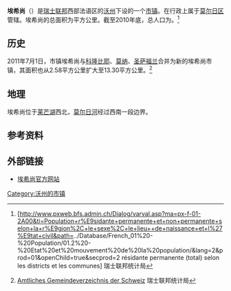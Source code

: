 {{Expand language|1=en|time=2020-07-05T13:01:07+00:00}}
{{Refimprove|time=2020-07-05T13:01:07+00:00}}
{{瑞士市镇信息框
 | 市镇名称= 埃希尚
 | 原文名称             = {{lang|fr|Échichens}}
 | 图片                = 
 | 纹章 = Echichens-coat of arms.svg
 | 语言                   = [[法语|法语]]
 | 所属州               = 沃州
 | iso-code-region = 
 | 所属区               = [[莫尔日区|莫尔日区]]
 | lat_d=46|lat_m=31|lat_NS=N|long_d=6|long_m=30|long_EW=E
 | 邮政编码        = 1112
 | 市镇代码        = 5634
 | 面积                 = {{smn|13.30|5|100}}
 | 平均海拔        =  
 | 人口               = {{smn|1030|6}}
 | 主页  = www.echichens.ch
 | 市镇长           = 
 | 相邻市镇             = 
 | 友好城市             = 
|地图文件             = Karte Gemeinde Echichens 2011.png
|}}
'''埃希尚'''（{{lang-fr|Échichens}}）是[[瑞士联邦|瑞士联邦]]西部法语区的[[沃州|沃州]]下设的一个[[市镇_(瑞士)|市镇]]。在行政上属于[[莫尔日区|莫尔日区]]管辖。埃希尚的总面积为{{smn|13.30|5|100}}平方公里。截至2010年底，总人口为{{smn|1030|6}}。<ref>{{fr}}[http://www.pxweb.bfs.admin.ch/Dialog/varval.asp?ma=px-f-01-2A00&ti=Population+r%E9sidante+permanente+et+non+permanente+selon+la+r%E9gion%2C+le+sexe%2C+le+lieu++de+naissance+et+l%27%E9tat+civil&path=../Database/French_01%20-%20Population/01.2%20-%20Etat%20et%20mouvement%20de%20la%20population/&lang=2&prod=01&openChild=true&secprod=2 résidante permanente (total) selon les districts et les communes] {{Wayback|url=http://www.pxweb.bfs.admin.ch/Dialog/varval.asp?ma=px-f-01-2A00&ti=Population+r%E9sidante+permanente+et+non+permanente+selon+la+r%E9gion%2C+le+sexe%2C+le+lieu++de+naissance+et+l%27%E9tat+civil&path=..%2FDatabase%2FFrench_01%20-%20Population%2F01.2%20-%20Etat%20et%20mouvement%20de%20la%20population%2F&lang=2&prod=01&openChild=true&secprod=2 |date=20150102165023 }} 瑞士联邦统计局</ref>

==历史==
2011年7月1日，市镇埃希尚与[[科隆比耶_(沃州)|科隆比耶]]、[[莫纳|莫纳]]、[[圣萨福兰|圣萨福兰]]合并为新的埃希尚市镇，其面积也从2.58平方公里扩大至13.30平方公里。<ref name="Fusion">{{de}}[http://www.bfs.admin.ch/bfs/portal/de/index/infothek/nomenklaturen/blank/blank/gem_liste/03.html Amtliches Gemeindeverzeichnis der Schweiz] {{Wayback|url=http://www.bfs.admin.ch/bfs/portal/de/index/infothek/nomenklaturen/blank/blank/gem_liste/03.html |date=20160513185140 }} 瑞士联邦统计局</ref>

==地理==
埃希尚位于[[莱芒湖|莱芒湖]]西北，[[莫尔日河|莫尔日河]]经过西南一段边界。

==参考资料==
{{reflist}}

==外部链接==
*{{fr}}[http://www.Échichens.ch 埃希尚官方网站]{{dead link|date=2017年12月 |bot=InternetArchiveBot |fix-attempted=yes }}

{{沃州莫尔日区行政区划}}
{{normdaten}}
{{DEFAULTSORT:Echichens}}
{{Swiss-geo-stub}}
[[Category:沃州的市镇|Category:沃州的市镇]]